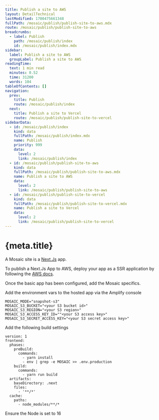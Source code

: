 ```yaml
---
title: Publish a site to AWS
layout: DetailTechnical
lastModified: 1700475661348
fullPath: /mosaic/publish/publish-site-to-aws.mdx
route: /mosaic/publish/publish-site-to-aws
breadcrumbs:
  - label: Publish
    path: /mosaic/publish/index
    id: /mosaic/publish/index.mdx
sidebar:
  label: Publish a site to AWS
  groupLabel: Publish a site to AWS
readingTime:
  text: 1 min read
  minutes: 0.52
  time: 31200
  words: 104
tableOfContents: []
navigation:
  prev:
    title: Publish
    route: /mosaic/publish/index
  next:
    title: Publish a site to Vercel
    route: /mosaic/publish/publish-site-to-vercel
sidebarData:
  - id: /mosaic/publish/index
    kind: data
    fullPath: /mosaic/publish/index.mdx
    name: Publish
    priority: 999
    data:
      level: 2
      link: /mosaic/publish/index
  - id: /mosaic/publish/publish-site-to-aws
    kind: data
    fullPath: /mosaic/publish/publish-site-to-aws.mdx
    name: Publish a site to AWS
    data:
      level: 2
      link: /mosaic/publish/publish-site-to-aws
  - id: /mosaic/publish/publish-site-to-vercel
    kind: data
    fullPath: /mosaic/publish/publish-site-to-vercel.mdx
    name: Publish a site to Vercel
    data:
      level: 2
      link: /mosaic/publish/publish-site-to-vercel
---
```

# {meta.title}

A Mosaic site is a [Next.Js](https://nextjs.org/) app.

To publish a Next.Js App to AWS, deploy your app as a SSR application by following the [AWS docs](https://docs.amplify.aws/guides/hosting/nextjs/q/platform/js/).

Once the basic app has been configured, add the Mosaic specifics.

Add the environment vars to the hosted app via the Amplify console

```
MOSAIC_MODE="snapshot-s3"
MOSAIC_S3_BUCKET="<your S3 bucket id>"
MOSAIC_S3_REGION="<your S3 region>"
MOSAIC_S3_ACCESS_KEY_ID=""<your S3 access key>"
MOSAIC_S3_SECRET_ACCESS_KEY="<your S3 secret access key>"
```

Add the following build settings

```
version: 1
frontend:
  phases:
    preBuild:
      commands:
        - yarn install
        - env | grep -e MOSAIC >> .env.production
    build:
      commands:
        - yarn run build
  artifacts:
    baseDirectory: .next
    files:
      - '**/*'
  cache:
    paths:
      - node_modules/**/*
```

Ensure the Node is set to 16
